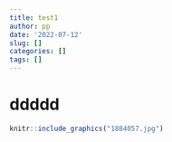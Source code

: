 ```yaml
---
title: test1
author: pp
date: '2022-07-12'
slug: []
categories: []
tags: []
---
```

#   ddddd

```r
knitr::include_graphics("1884057.jpg")
```

